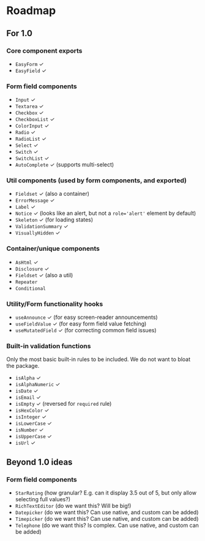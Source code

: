 
<Meta title="Roadmap" />

# Roadmap

## For 1.0

### Core component exports

- `EasyForm` ✓
- `EasyField` ✓

### Form field components

- `Input` ✓
- `Textarea` ✓
- `Checkbox` ✓
- `CheckboxList` ✓
- `ColorInput` ✓
- `Radio` ✓
- `RadioList` ✓
- `Select` ✓
- `Switch` ✓
- `SwitchList` ✓
- `AutoComplete` ✓ (supports multi-select)

### Util components (used by form components, and exported)

- `Fieldset` ✓ (also a container)
- `ErrorMessage` ✓
- `Label` ✓
- `Notice` ✓ (looks like an alert, but not a `role='alert'` element by default)
- `Skeleton` ✓ (for loading states)
- `ValidationSummary` ✓
- `VisuallyHidden` ✓

### Container/unique components

- `AsHtml` ✓
- `Disclosure` ✓
- `Fieldset` ✓ (also a util)
- `Repeater`
- `Conditional`

### Utility/Form functionality hooks

- `useAnnounce` ✓ (for easy screen-reader announcements)
- `useFieldValue` ✓ (for easy form field value fetching)
- `useMutatedField` ✓ (for correcting common field issues)

### Built-in validation functions

Only the most basic built-in rules to be included. We do not want to bloat the package.

- `isAlpha` ✓
- `isAlphaNumeric` ✓
- `isDate` ✓
- `isEmail` ✓
- `isEmpty` ✓ (reversed for `required` rule)
- `isHexColor` ✓
- `isInteger` ✓
- `isLowerCase` ✓
- `isNumber` ✓
- `isUpperCase` ✓
- `isUrl` ✓

## Beyond 1.0 ideas

### Form field components

- `StarRating` (how granular? E.g. can it display 3.5 out of 5, but only allow selecting full values?)
- `RichTextEditor` (do we want this? Will be big!)
- `Datepicker` (do we want this? Can use native, and custom can be added)
- `Timepicker` (do we want this? Can use native, and custom can be added)
- `Telephone` (do we want this? Is complex. Can use native, and custom can be added)

